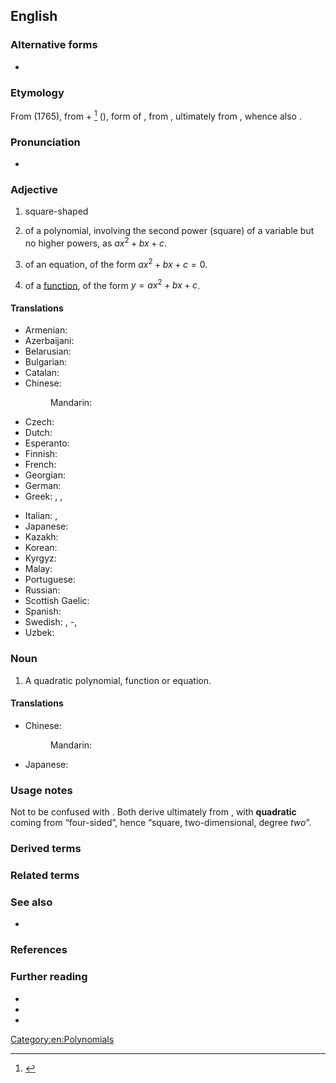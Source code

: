 ==English==
{{enum|en|linear|cubic|[[Appendix:English polynomial degrees|polynomial degrees]]}}

===Alternative forms===
* {{l|en|quadratick}} {{qualifier|obsolete}}

===Etymology===
From {{bor|en|fr|quadratique}} (1765), from {{der|en|la|quadrātus}} + {{m|fr|-ique}}<ref>{{R:TLFi|quadratique}}</ref> ({{cog|en|-ic}}), form of {{m|la|quadrō||I make square}}, from {{m|la|quādrus||square}}, ultimately from {{der|en|ine-pro|*kʷetwóres||four}}, whence also {{cog|la|quartus|t=fourth}}.

===Pronunciation===
{{rfp|en}}
* {{audio|en|LL-Q1860 (eng)-Vealhurl-quadratic.wav|Audio (southern England)}}

===Adjective===
{{en-adj|-}}

# square-shaped
# {{lb|en|mathematics}} of a polynomial, involving the second power (square) of a variable but no higher powers, as <math>ax^2 + bx + c</math>. [[Category:en:Polynomials]]
# {{lb|en|mathematics}} of an equation, of the form <math> ax^2 + bx + c = 0</math>.
# {{lb|en|mathematics}} of a [[function]], of the form <math> y = ax^2 + bx + c </math>.
<!-- Disputed. # the shape of a [[square]]-->

====Translations====
{{trans-top|1=of a class of polynomial of the form y = ax² + bx + c}}
* Armenian: {{t+|hy|քառակուսի}}
* Azerbaijani: {{t|az|kvadratik}}
* Belarusian: {{t|be|квадратны}}
* Bulgarian: {{t|bg|квадратен}}
* Catalan: {{t|ca|quadràtic}}
* Chinese:
*: Mandarin: {{t+|cmn|二次|tr=èrcì}}
* Czech: {{t|cs|kvadratický}}
* Dutch: {{t+|nl|kwadratisch}}
* Esperanto: {{t|eo|kvadrata}}
* Finnish: {{t|fi|toisen asteen yhtälö|alt=toisen asteen}}
* French: {{t+|fr|quadratique|m|f}}
* Georgian: {{t|ka|კვადრატული}}
* German: {{t+|de|quadratisch}}
* Greek: {{t+|el|τετραγωνικός|m|sc=Grek}}, {{t+|el|τετραγωνική|f|sc=Grek}}, {{t+|el|τετραγωνικό|n|sc=Grek}}
{{trans-mid}}
* Italian: {{t+|it|quadratico|m}}, {{t|it|quadratica|f}}
* Japanese: {{t|ja|二次|tr=niji|sc=Jpan}}
* Kazakh: {{t+|kk|шаршы}}
* Korean: {{t|ko|[[이]][[차]](二次)}}
* Kyrgyz: {{t+|ky|чарчы}}
* Malay: {{t+|ms|kuadratik}}
* Portuguese: {{t+|pt|quadrático}}
* Russian: {{t+|ru|квадра́тный}}
* Scottish Gaelic: {{t|gd|ceàrnach}}
* Spanish: {{t|es|cuadrático}}
* Swedish: {{t+|sv|kvadratisk}}, {{t|sv|andragrads}}-, {{t+|sv|andragradspolynom}}
* Uzbek: {{t|uz|kvadratik}}
{{trans-bottom}}

===Noun===
{{en-noun}}

# {{lb|en|mathematics}} A quadratic polynomial, function or equation.

====Translations====
{{trans-top|1=quadratic polynomial}}
* Chinese:
*: Mandarin: {{t+|cmn|二次式}}
{{trans-mid}}
* Japanese: {{t|ja|二次式}}
{{trans-bottom}}

===Usage notes===
Not to be confused with {{m|en|quartic||degree four}}. Both derive ultimately from {{cog|ine-pro|*kʷetwóres||four}}, with '''quadratic''' coming from “four-sided”, hence “square, two-dimensional, degree ''two''”.

===Derived terms===
{{der3|en
|quadratic equation
|quadratic form
|quadratic mean
|quadratic reciprocity theorem
|quadratic residue
|quadratic surd
}}

===Related terms===
{{rel2|en
|quadrate
|quadrature}}

===See also===
* {{l|en|square}}

===References===
<references/>

===Further reading===
* {{R:Webster 1913}}
* {{R:Century 1911}}
* {{R:OneLook}}